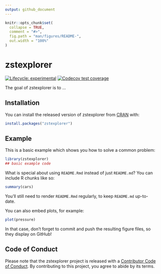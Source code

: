 ```yaml
---
output: github_document
---
```


<!-- README.md is generated from README.Rmd. Please edit that file -->

```r
knitr::opts_chunk$set(
  collapse = TRUE,
  comment = "#>",
  fig.path = "man/figures/README-",
  out.width = "100%"
)
```

# zstexplorer

<!-- badges: start -->
[![Lifecycle: experimental](https://img.shields.io/badge/lifecycle-experimental-orange.svg)](https://www.tidyverse.org/lifecycle/#experimental)
[![Codecov test coverage](https://codecov.io/gh/chriszheng2016/zstexplorer/branch/master/graph/badge.svg)](https://codecov.io/gh/chriszheng2016/zstexplorer?branch=master)
<!-- badges: end -->

The goal of zstexplorer is to ...

## Installation

You can install the released version of zstexplorer from [CRAN](https://CRAN.R-project.org) with:

``` r
install.packages("zstexplorer")
```

## Example

This is a basic example which shows you how to solve a common problem:

```r
library(zstexplorer)
## basic example code
```

What is special about using `README.Rmd` instead of just `README.md`? You can include R chunks like so:

```r
summary(cars)
```

You'll still need to render `README.Rmd` regularly, to keep `README.md` up-to-date.

You can also embed plots, for example:

```r
plot(pressure)
```

In that case, don't forget to commit and push the resulting figure files, so they display on GitHub!

## Code of Conduct

Please note that the zstexplorer project is released with a [Contributor Code of Conduct](https://contributor-covenant.org/version/2/0/CODE_OF_CONDUCT.html). By contributing to this project, you agree to abide by its terms.


